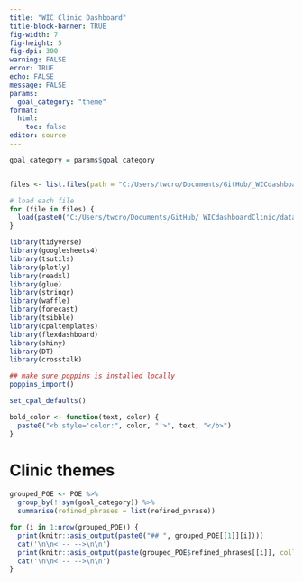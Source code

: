 ```yaml
---
title: "WIC Clinic Dashboard"
title-block-banner: TRUE
fig-width: 7
fig-height: 5
fig-dpi: 300
warning: FALSE
error: TRUE
echo: FALSE
message: FALSE
params:
  goal_category: "theme"
format: 
  html:
    toc: false
editor: source
---
```



<!--

## DASHBOARD TEMPLATE ##

This template for clinic dashboards is in the following order:
 1. Dynamic text generations
 2. Visualization generations
 3. Layout of dashboard using variables from generations
 
-->

```r
goal_category = params$goal_category


files <- list.files(path = "C:/Users/twcro/Documents/GitHub/_WICdashboardClinic/data/scriptData/", pattern = "\\.RData$")

# load each file
for (file in files) {
  load(paste0("C:/Users/twcro/Documents/GitHub/_WICdashboardClinic/data/scriptData/", file))
}

library(tidyverse)
library(googlesheets4)
library(tsutils)
library(plotly)
library(readxl)
library(glue)
library(stringr)
library(waffle)
library(forecast)
library(tsibble)
library(cpaltemplates)
library(flexdashboard)
library(shiny)
library(DT)
library(crosstalk)

## make sure poppins is installed locally
poppins_import()

set_cpal_defaults()

bold_color <- function(text, color) {
  paste0("<b style='color:", color, "'>", text, "</b>")
}
```

# Clinic themes

<!--
Print theme phrases
-->

```r
grouped_POE <- POE %>% 
  group_by(!!sym(goal_category)) %>% 
  summarise(refined_phrases = list(refined_phrase))

for (i in 1:nrow(grouped_POE)) {
  print(knitr::asis_output(paste0("## ", grouped_POE[[1]][i])))
  cat('\n\n<!-- -->\n\n')
  print(knitr::asis_output(paste(grouped_POE$refined_phrases[[i]], collapse = "\n")))
  cat('\n\n<!-- -->\n\n')
}
```
